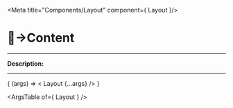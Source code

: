 

<Meta title="Components/Layout" component={ Layout }/>


# 🔘→Content
_________

__Description:__

<!-- digite aqui a descrição -->
_________

<Canvas>
  <Story
    name="Layout"
     args={{ 
        ...Layout.defaultProps,
        setDefaultTheme={ThemeContext.ThemeProvider()}
    }}
  >
    { (args) => < Layout  {...args} /> }
  </Story>
</Canvas>

<ArgsTable of={ Layout } />
